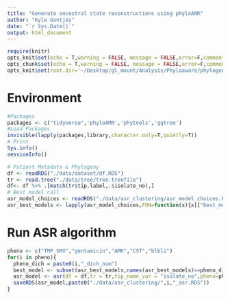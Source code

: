 ```yaml
---
title: "Generate ancestral state reconstructions using phyloAMR"
author: "Kyle Gontjes"
date: "`r Sys.Date()`"
output: html_document
---
```


```r
require(knitr)
opts_knit$set(echo = T,warning = FALSE, message = FALSE,error=F,comment=NA) 
opts_chunk$set(echo = T,warning = FALSE, message = FALSE,error=F,comment=NA)
opts_knit$set(root.dir='~/Desktop/gl_mount/Analysis/Phyloaware/phylogenetic-resistance-ms/')
```

# Environment
```r
#Packages
packages <- c("tidyverse",'phyloAMR','phytools','ggtree')   
#Load Packages
invisible(lapply(packages,library,character.only=T,quietly=T))  
# Print
Sys.info()
sessionInfo() 
``` 
 
```r
# Patient Metadata & Phylogeny
df <- readRDS("./data/dataset/df.RDS")
tr <- read.tree("./data/tree/tree.treefile")   
df<- df %>% .[match(tr$tip.label,.$isolate_no),] 
# Best model call
asr_model_choices <- readRDS("./data/asr_clustering/asr_model_choices.RDS") 
asr_best_models <- lapply(asr_model_choices,FUN=function(x){x[["best_model"]]})  %>% `names<-`(NULL) %>%unlist(use.names = T)  
```


# Run ASR algorithm
```r
pheno <- c("TMP_SMX","gentamicin","AMK","CST","blbli")
for(i in pheno){
  pheno_dich = paste0(i,"_dich_num")
  best_model <- subset(asr_best_models,names(asr_best_models)==pheno_dich)
  asr_model <- asr(df = df,tr = tr,tip_name_var = "isolate_no",pheno=pheno_dich,model = best_model,node_states = "joint", upper_bound=1e50, lower_bound=1e-9) 
  saveRDS(asr_model,paste0("./data/asr_clustering/",i,"_asr.RDS"))
}
```
